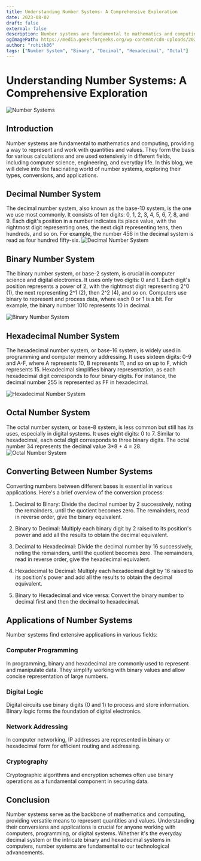 ```yaml
---
title: Understanding Number Systems- A Comprehensive Exploration
date: 2023-08-02
draft: false
external: false
description: Number systems are fundamental to mathematics and computing, providing a way to represent and work with quantities and values. They form the basis for various calculations and are used extensively in different fields, including computer science, engineering, and everyday life. In this blog, we will delve into the fascinating world of number systems, exploring their types, conversions, and applications.
ogImagePath: https://media.geeksforgeeks.org/wp-content/cdn-uploads/20200918224434/Number-System.png
author: "rohitk06"
tags: ["Number System", "Binary", "Decimal", "Hexadecimal", "Octal"]
---
```


# Understanding Number Systems: A Comprehensive Exploration

![Number Systems](https://media.geeksforgeeks.org/wp-content/cdn-uploads/20200918224434/Number-System.png)

## Introduction

Number systems are fundamental to mathematics and computing, providing a way to represent and work with quantities and values. They form the basis for various calculations and are used extensively in different fields, including computer science, engineering, and everyday life. In this blog, we will delve into the fascinating world of number systems, exploring their types, conversions, and applications.

## Decimal Number System

The decimal number system, also known as the base-10 system, is the one we use most commonly. It consists of ten digits: 0, 1, 2, 3, 4, 5, 6, 7, 8, and 9. Each digit's position in a number indicates its place value, with the rightmost digit representing ones, the next digit representing tens, then hundreds, and so on. For example, the number 456 in the decimal system is read as four hundred fifty-six.
![Decimal Number System](https://upload.wikimedia.org/wikipedia/commons/4/4c/Decimal_digit.png)
## Binary Number System

The binary number system, or base-2 system, is crucial in computer science and digital electronics. It uses only two digits: 0 and 1. Each digit's position represents a power of 2, with the rightmost digit representing 2^0 (1), the next representing 2^1 (2), then 2^2 (4), and so on. Computers use binary to represent and process data, where each 0 or 1 is a bit. For example, the binary number 1010 represents 10 in decimal.

![Binary Number System](https://www.math-only-math.com/images/examples-on-binary-numbers.jpg)

## Hexadecimal Number System

The hexadecimal number system, or base-16 system, is widely used in programming and computer memory addressing. It uses sixteen digits: 0-9 and A-F, where A represents 10, B represents 11, and so on up to F, which represents 15. Hexadecimal simplifies binary representation, as each hexadecimal digit corresponds to four binary digits. For instance, the decimal number 255 is represented as FF in hexadecimal.

![Hexadecimal Number System](https://mathematicalmysteries.files.wordpress.com/2022/08/hexadecimal-number-system.jpg?w=800)
## Octal Number System

The octal number system, or base-8 system, is less common but still has its uses, especially in digital systems. It uses eight digits: 0 to 7. Similar to hexadecimal, each octal digit corresponds to three binary digits. The octal number 34 represents the decimal value 3*8 + 4 = 28.
![Octal Number System](https://www.vedantu.com/seo/content-images/7743621c-3bc1-4c48-a48a-f4e7aaeffe90.png)
## Converting Between Number Systems

Converting numbers between different bases is essential in various applications. Here's a brief overview of the conversion process:

1. Decimal to Binary: Divide the decimal number by 2 successively, noting the remainders, until the quotient becomes zero. The remainders, read in reverse order, give the binary equivalent.

2. Binary to Decimal: Multiply each binary digit by 2 raised to its position's power and add all the results to obtain the decimal equivalent.

3. Decimal to Hexadecimal: Divide the decimal number by 16 successively, noting the remainders, until the quotient becomes zero. The remainders, read in reverse order, give the hexadecimal equivalent.

4. Hexadecimal to Decimal: Multiply each hexadecimal digit by 16 raised to its position's power and add all the results to obtain the decimal equivalent.

5. Binary to Hexadecimal and vice versa: Convert the binary number to decimal first and then the decimal to hexadecimal.


## Applications of Number Systems

Number systems find extensive applications in various fields:

### Computer Programming

In programming, binary and hexadecimal are commonly used to represent and manipulate data. They simplify working with binary values and allow concise representation of large numbers.

### Digital Logic

Digital circuits use binary digits (0 and 1) to process and store information. Binary logic forms the foundation of digital electronics.

### Network Addressing

In computer networking, IP addresses are represented in binary or hexadecimal form for efficient routing and addressing.

### Cryptography

Cryptographic algorithms and encryption schemes often use binary operations as a fundamental component in securing data.

## Conclusion

Number systems serve as the backbone of mathematics and computing, providing versatile means to represent quantities and values. Understanding their conversions and applications is crucial for anyone working with computers, programming, or digital systems. Whether it's the everyday decimal system or the intricate binary and hexadecimal systems in computers, number systems are fundamental to our technological advancements.

